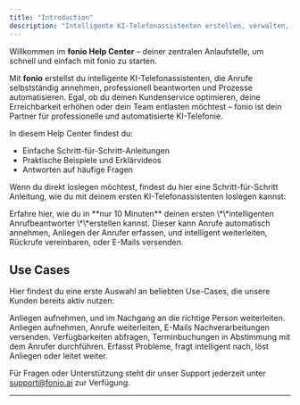 ```yaml
---
title: "Introduction"
description: "Intelligente KI-Telefonassistenten erstellen, verwalten, und auswerten - fonio"
---
```


Willkommen im **fonio Help Center** – deiner zentralen Anlaufstelle, um schnell und einfach mit fonio zu starten.

Mit **fonio** erstellst du intelligente KI-Telefonassistenten, die Anrufe selbstständig annehmen, professionell beantworten und Prozesse automatisieren. Egal, ob du deinen Kundenservice optimieren, deine Erreichbarkeit erhöhen oder dein Team entlasten möchtest – fonio ist dein Partner für professionelle und automatisierte KI-Telefonie.

In diesem Help Center findest du:

- Einfache Schritt-für-Schritt-Anleitungen
- Praktische Beispiele und Erklärvideos
- Antworten auf häufige Fragen

Wenn du direkt loslegen möchtest, findest du hier eine Schritt-für-Schritt Anleitung, wie du mit deinem ersten KI-Telefonassistenten loslegen kannst:

<Card title="fonio Quickstart" icon="stopwatch" iconType="regular" href="/Introduction/Quickstart">
  Erfahre hier, wie du in **nur 10 Minuten** deinen ersten \*\*intelligenten Anrufbeantworter \*\*erstellen kannst. Dieser kann Anrufe automatisch annehmen, Anliegen der Anrufer erfassen, und intelligent weiterleiten, Rückrufe vereinbaren, oder E-Mails versenden.
</Card>

## Use Cases

Hier findest du eine erste Auswahl an beliebten Use-Cases, die unsere Kunden bereits aktiv nutzen:

<CardGroup cols={2}>
  <Card title="Intelligenter Anrufbeantworter" icon="phone" href="/Beispiele/Anrufbeantworter">
    Anliegen aufnehmen, und im Nachgang an die richtige Person weiterleiten.
  </Card>
  <Card title="Empfangsperson" icon="user" href="/Beispiele/Empfangsperson">
    Anliegen aufnehmen, Anrufe weiterleiten, E-Mails Nachverarbeitungen versenden.
  </Card>
  <Card title="Terminvereinbarung" icon="calendar" href="/Beispiele/Terminvereinbarung">
    Verfügbarkeiten abfragen, Terminbuchungen in Abstimmung mit dem Anrufer durchführen.
  </Card>
  <Card title="1st Level Support" icon="gear" href="/Beispiele/FirstLevelSupport">
    Erfasst Probleme, fragt intelligent nach, löst Anliegen oder leitet weiter.
  </Card>
</CardGroup>

Für Fragen oder Unterstützung steht dir unser Support jederzeit unter [support@fonio.ai](mailto:support@fonio.ai) zur Verfügung.

---
